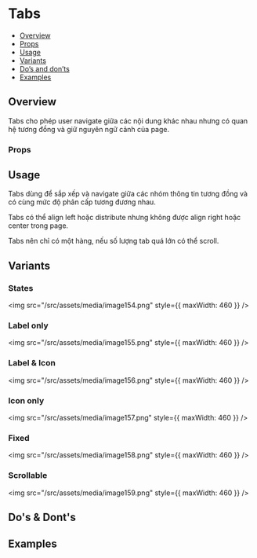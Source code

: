 
<Meta of={Stories} />

# Tabs

- [Overview](#overview)
- [Props](#props)
- [Usage](#usage)
- [Variants](#variants)
- [Do’s and don’ts](#dos--donts)
- [Examples](#examples)

## Overview

Tabs cho phép user navigate giữa các nội dung khác nhau nhưng có quan hệ
tương đồng và giữ nguyên ngữ cảnh của page.

<Canvas of={Stories.Default} />

### Props

<Controls of={Stories.Default} />

## Usage

Tabs dùng để sắp xếp và navigate giữa các nhóm thông tin tương đồng và
có cùng mức độ phân cấp tương đương nhau.

Tabs có thể align left hoặc distribute nhưng không được align right hoặc
center trong page.

Tabs nên chỉ có một hàng, nếu số lượng tab quá lớn có thể scroll.

## Variants

### States

<img src="/src/assets/media/image154.png" style={{ maxWidth: 460 }} />

### Label only

<img src="/src/assets/media/image155.png" style={{ maxWidth: 460 }} />

### Label & Icon

<img src="/src/assets/media/image156.png" style={{ maxWidth: 460 }} />

### Icon only

<img src="/src/assets/media/image157.png" style={{ maxWidth: 460 }} />

### Fixed

<img src="/src/assets/media/image158.png" style={{ maxWidth: 460 }} />

### Scrollable

<img src="/src/assets/media/image159.png" style={{ maxWidth: 460 }} />

## Do's & Dont's

## Examples

<Canvas of={Stories.Example} />
